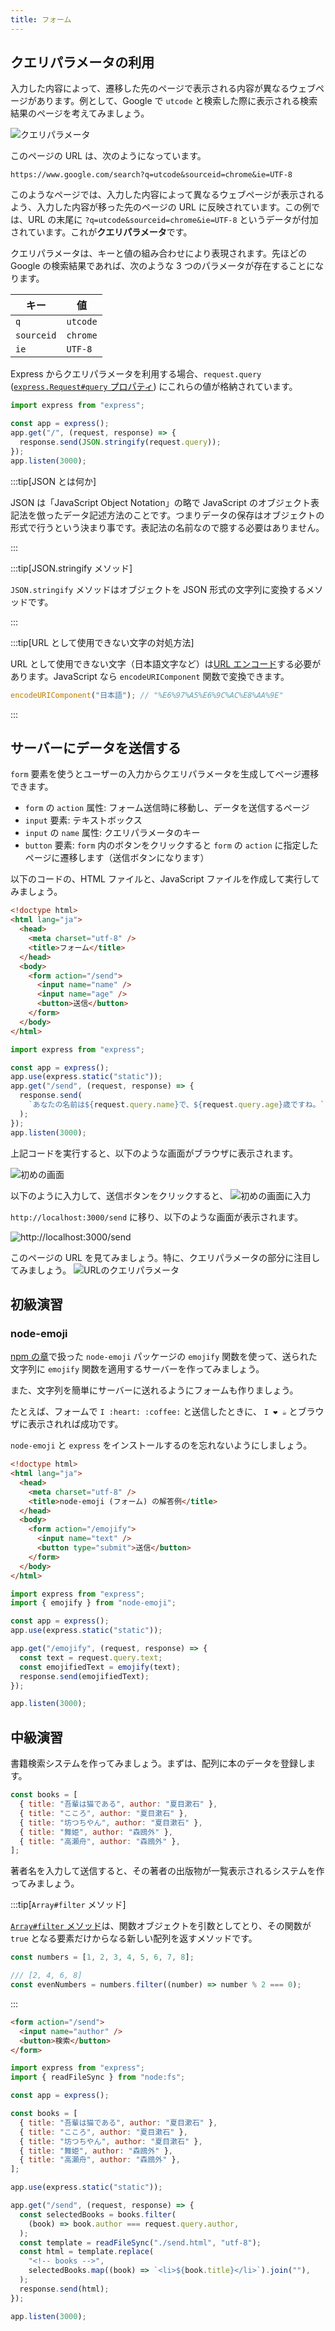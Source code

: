 ```yaml
---
title: フォーム
---
```


## クエリパラメータの利用

入力した内容によって、遷移した先のページで表示される内容が異なるウェブページがあります。例として、Google で `utcode` と検索した際に表示される検索結果のページを考えてみましょう。

![クエリパラメータ](./query-parameter.png)

このページの URL は、次のようになっています。

```
https://www.google.com/search?q=utcode&sourceid=chrome&ie=UTF-8
```

このようなページでは、入力した内容によって異なるウェブページが表示されるよう、入力した内容が移った先のページの URL に反映されています。この例では、URL の末尾に `?q=utcode&sourceid=chrome&ie=UTF-8` というデータが付加されています。これが**クエリパラメータ**です。

クエリパラメータは、キーと値の組み合わせにより表現されます。先ほどの Google の検索結果であれば、次のような 3 つのパラメータが存在することになります。

| キー       | 値       |
| ---------- | -------- |
| `q`        | `utcode` |
| `sourceid` | `chrome` |
| `ie`       | `UTF-8`  |

Express からクエリパラメータを利用する場合、`request.query` ([`express.Request#query` プロパティ](https://expressjs.com/ja/api.html#req.query)) にこれらの値が格納されています。

```javascript title="main.mjs"
import express from "express";

const app = express();
app.get("/", (request, response) => {
  response.send(JSON.stringify(request.query));
});
app.listen(3000);
```

<ViewSource url={import.meta.url} path="_samples/query-parameter" />

:::tip[JSON とは何か]

JSON は「JavaScript Object Notation」の略で JavaScript のオブジェクト表記法を倣ったデータ記述方法のことです。つまりデータの保存は<Term>オブジェクト</Term>の形式で行うという決まり事です。表記法の名前なので臆する必要はありません。

:::

:::tip[JSON.stringify メソッド]

`JSON.stringify` メソッドはオブジェクトを JSON 形式の文字列に変換するメソッドです。

:::

:::tip[URL として使用できない文字の対処方法]

URL として使用できない文字（日本語文字など）は[URL エンコード](https://ja.wikipedia.org/wiki/%E3%83%91%E3%83%BC%E3%82%BB%E3%83%B3%E3%83%88%E3%82%A8%E3%83%B3%E3%82%B3%E3%83%BC%E3%83%87%E3%82%A3%E3%83%B3%E3%82%B0)する必要があります。JavaScript なら `encodeURIComponent` 関数で変換できます。

```javascript
encodeURIComponent("日本語"); // "%E6%97%A5%E6%9C%AC%E8%AA%9E"
```

:::

## サーバーにデータを送信する

`form` 要素を使うとユーザーの入力からクエリパラメータを生成してページ遷移できます。

- `form` の `action` 属性: フォーム送信時に移動し、データを送信するページ
- `input` 要素: テキストボックス
- `input` の `name` 属性: クエリパラメータのキー
- `button` 要素: `form` 内のボタンをクリックすると `form` の `action` に指定したページに遷移します（送信ボタンになります）

以下のコードの、HTML ファイルと、JavaScript ファイルを作成して実行してみましょう。

```html title="static/index.html"
<!doctype html>
<html lang="ja">
  <head>
    <meta charset="utf-8" />
    <title>フォーム</title>
  </head>
  <body>
    <form action="/send">
      <input name="name" />
      <input name="age" />
      <button>送信</button>
    </form>
  </body>
</html>
```

```javascript title="main.mjs"
import express from "express";

const app = express();
app.use(express.static("static"));
app.get("/send", (request, response) => {
  response.send(
    `あなたの名前は${request.query.name}で、${request.query.age}歳ですね。`,
  );
});
app.listen(3000);
```

<ViewSource url={import.meta.url} path="_samples/send-data-to-server" />

上記コードを実行すると、以下のような画面がブラウザに表示されます。

![初めの画面](./form-example-1.png)

以下のように入力して、送信ボタンをクリックすると、
![初めの画面に入力](./form-example-2.png)

`http://localhost:3000/send` に移り、以下のような画面が表示されます。

![http://localhost:3000/send](./form-example-3.png)

このページの URL を見てみましょう。特に、クエリパラメータの部分に注目してみましょう。
![URLのクエリパラメータ](form-url.png)

## 初級演習

### node-emoji

[npm の章](/docs/web-servers/module/#node-emoji-%E3%83%91%E3%83%83%E3%82%B1%E3%83%BC%E3%82%B8)で扱った `node-emoji` パッケージの `emojify` 関数を使って、送られた文字列に `emojify` 関数を適用するサーバーを作ってみましょう。

また、文字列を簡単にサーバーに送れるようにフォームも作りましょう。

たとえば、フォームで `I :heart: :coffee:` と送信したときに、 `I ❤️ ☕` とブラウザに表示されれば成功です。

<Answer title="node-emoji">

`node-emoji` と `express` をインストールするのを忘れないようにしましょう。

```html title="static/index.html"
<!doctype html>
<html lang="ja">
  <head>
    <meta charset="utf-8" />
    <title>node-emoji (フォーム) の解答例</title>
  </head>
  <body>
    <form action="/emojify">
      <input name="text" />
      <button type="submit">送信</button>
    </form>
  </body>
</html>
```

```js title="main.mjs"
import express from "express";
import { emojify } from "node-emoji";

const app = express();
app.use(express.static("static"));

app.get("/emojify", (request, response) => {
  const text = request.query.text;
  const emojifiedText = emojify(text);
  response.send(emojifiedText);
});

app.listen(3000);
```

</Answer>

## 中級演習

書籍検索システムを作ってみましょう。まずは、配列に本のデータを登録します。

```javascript
const books = [
  { title: "吾輩は猫である", author: "夏目漱石" },
  { title: "こころ", author: "夏目漱石" },
  { title: "坊つちやん", author: "夏目漱石" },
  { title: "舞姫", author: "森鴎外" },
  { title: "高瀬舟", author: "森鴎外" },
];
```

著者名を入力して送信すると、その著者の出版物が一覧表示されるシステムを作ってみましょう。

:::tip[`Array#filter` メソッド]

[`Array#filter` メソッド](https://developer.mozilla.org/ja/docs/Web/JavaScript/Reference/Global_Objects/Array/filter)は、関数オブジェクトを引数としてとり、その関数が `true` となる要素だけからなる新しい配列を返すメソッドです。

```javascript
const numbers = [1, 2, 3, 4, 5, 6, 7, 8];

/// [2, 4, 6, 8]
const evenNumbers = numbers.filter((number) => number % 2 === 0);
```

:::

<Answer>

```html title="static/index.html"
<form action="/send">
  <input name="author" />
  <button>検索</button>
</form>
```

```javascript title="main.mjs"
import express from "express";
import { readFileSync } from "node:fs";

const app = express();

const books = [
  { title: "吾輩は猫である", author: "夏目漱石" },
  { title: "こころ", author: "夏目漱石" },
  { title: "坊つちやん", author: "夏目漱石" },
  { title: "舞姫", author: "森鴎外" },
  { title: "高瀬舟", author: "森鴎外" },
];

app.use(express.static("static"));

app.get("/send", (request, response) => {
  const selectedBooks = books.filter(
    (book) => book.author === request.query.author,
  );
  const template = readFileSync("./send.html", "utf-8");
  const html = template.replace(
    "<!-- books -->",
    selectedBooks.map((book) => `<li>${book.title}</li>`).join(""),
  );
  response.send(html);
});

app.listen(3000);
```

<ViewSource url={import.meta.url} path="_samples/book-search-system" />

</Answer>
